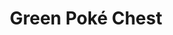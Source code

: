 ---
title: "Green Poké Chest"
meta_title: "Green Poké Chest craft"
description: "Craft de Green Poké Chest"
rank: "s"
draft: false
name: "Green Poké Chest"
recipe_img: "https://wiki.pokexgames.com/images/b/b1/Green_Pok%C3%A9_Chest.png"
level: 100
craft_time: 14400
result: 1
value_npc: 1
ingredients:
  - name: "Drawing Clipboards"
    quantity: 10
    item_img: "https://wiki.pokexgames.com/images/3/36/Drawing_Clipboard.png"
    value_npc: 1
  - name: "Elefish Fin"
    quantity: 3
    item_img: "https://wiki.pokexgames.com/images/1/1f/Elefish_Fin.png"
    value_npc: 1
  - name: "Toxic Gosme"
    quantity: 4
    item_img: "https://wiki.pokexgames.com/images/c/ca/Toxic_Gosme.png"
    value_npc: 1
  - name: "Green Hair"
    quantity: 2
    item_img: "https://wiki.pokexgames.com/images/2/2c/Green_Hair.png"
    value_npc: 1
  - name: "Petite Leaves"
    quantity: 5
    item_img: "https://wiki.pokexgames.com/images/e/e4/Petite_Leaves.png"
    value_npc: 1
  - name: "Corrupted Pot Of Moss Bug"
    quantity: 3
    item_img: "https://wiki.pokexgames.com/images/b/b7/Corrupted_Pot_Of_Moss_Bug.gif"
    value_npc: 1
---